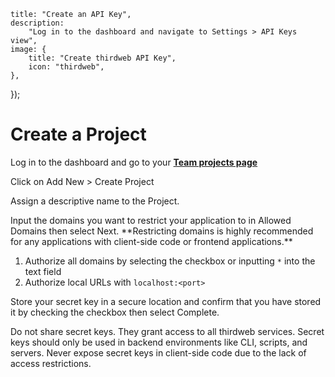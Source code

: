 
	title: "Create an API Key",
	description:
		"Log in to the dashboard and navigate to Settings > API Keys view",
	image: {
		title: "Create thirdweb API Key",
		icon: "thirdweb",
	},
});

# Create a Project

<Steps>

<Step title="Login to dashboard">

Log in to the dashboard and go to your **[Team projects page](https://thirdweb.com/team)**

</Step>

<Step title="Create Project">

Click on Add New > Create Project

</Step>

<Step title="Assign a name">

Assign a descriptive name to the Project.

</Step>

<Step title="Setup Domain Restriction">
Input the domains you want to restrict your application to in Allowed Domains then select Next. **Restricting domains is highly recommended for any applications with client-side code or frontend applications.**

1. Authorize all domains by selecting the checkbox or inputting `*` into the text field
2. Authorize local URLs with `localhost:<port>`


</Step>

<Step title="Store Secret key">

Store your secret key in a secure location and confirm that you have stored it by checking the checkbox then select Complete.

<Callout variant="danger" title="Secret Key">
	Do not share secret keys. They grant access to all thirdweb services. Secret
	keys should only be used in backend environments like CLI, scripts, and
	servers. Never expose secret keys in client-side code due to the lack of
	access restrictions.
</Callout>


</Step>
</Steps>
